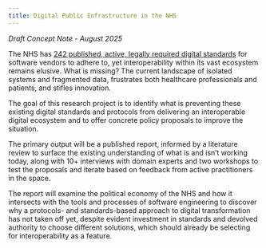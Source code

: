 ```yaml
---
title: Digital Public Infrastructure in the NHS
---
```


_Draft Concept Note - August 2025_

The NHS has [242 published, active, legally required digital standards](https://standards.nhs.uk/published-standards?order=asc&orderBy=name&mandated=true&status=active) for software vendors to adhere to, yet interoperability within its vast ecosystem remains elusive. What is missing? The current landscape of isolated systems and fragmented data, frustrates both healthcare professionals and patients, and stifles innovation.

The goal of this research project is to identify what is preventing these existing digital standards and protocols from delivering an interoperable digital ecosystem and to offer concrete policy proposals to improve the situation.

The primary output will be a published report, informed by a literature review to surface the existing understanding of what is and isn’t working today, along with 10+ interviews with domain experts and two workshops to test the proposals and iterate based on feedback from active practitioners in the space.

The report will examine the political economy of the NHS and how it intersects with the tools and processes of software engineering to discover why a protocols- and standards-based approach to digital transformation has not taken off yet, despite evident investment in standards and devolved authority to choose different solutions, which should already be selecting for interoperability as a feature.